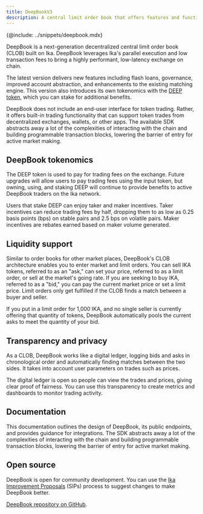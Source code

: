 ```yaml
---
title: DeepBookV3
description: A central limit order book that offers features and functionality for marketplaces on Ika. Token exchanges leveraging the layer can feature transparency, a full range of trading options, and customer privacy.
---
```


{@include: ../snippets/deepbook.mdx}

DeepBook is a next-generation decentralized central limit order book (CLOB) built on Ika. DeepBook leverages Ika's parallel execution and low transaction fees to bring a highly performant, low-latency exchange on chain. 

The latest version delivers new features including flash loans, governance, improved account abstraction, and enhancements to the existing matching engine. This version also introduces its own tokenomics with the [DEEP token](https://ikascan.xyz/mainnet/coin/0xdeeb7a4662eec9f2f3def03fb937a663dddaa2e215b8078a284d026b7946c270::deep::DEEP/txs), which you can stake for additional benefits. 

DeepBook does not include an end-user interface for token trading. Rather, it offers built-in trading functionality that can support token trades from decentralized exchanges, wallets, or other apps. The available SDK abstracts away a lot of the complexities of interacting with the chain and building programmable transaction blocks, lowering the barrier of entry for active market making.

## DeepBook tokenomics  

The DEEP token is used to pay for trading fees on the exchange. Future upgrades will allow users to pay trading fees using the input token, but owning, using, and staking DEEP will continue to provide benefits to active DeepBook traders on the Ika network.

Users that stake DEEP can enjoy taker and maker incentives. Taker incentives can reduce trading fees by half, dropping them to as low as 0.25 basis points (bps) on stable pairs and 2.5 bps on volatile pairs. Maker incentives are rebates earned based on maker volume generated.

## Liquidity support

Similar to order books for other market places, DeepBook's CLOB architecture enables you to enter market and limit orders. You can sell IKA tokens, referred to as an "ask," can set your price, referred to as a limit order, or sell at the market's going rate. If you are seeking to buy IKA, referred to as a "bid," you can pay the current market price or set a limit price. Limit orders only get fulfilled if the CLOB finds a match between a buyer and seller.

If you put in a limit order for 1,000 IKA, and no single seller is currently offering that quantity of tokens, DeepBook automatically pools the current asks to meet the quantity of your bid.

## Transparency and privacy

As a CLOB, DeepBook works like a digital ledger, logging bids and asks in chronological order and automatically finding matches between the two sides. It takes into account user parameters on trades such as prices.

The digital ledger is open so people can view the trades and prices, giving clear proof of fairness. You can use this transparency to create metrics and dashboards to monitor trading activity.

## Documentation

This documentation outlines the design of DeepBook, its public endpoints, and provides guidance for integrations. The SDK abstracts away a lot of the complexities of interacting with the chain and building programmable transaction blocks, lowering the barrier of entry for active market making.

## Open source

DeepBook is open for community development. You can use the [Ika Improvement Proposals](https://github.com/ika-foundation/sips?ref=blog.ika.io) (SIPs) process to suggest changes to make DeepBook better.

[DeepBook repository on GitHub](https://github.com/MystenLabs/deepbookv3).
